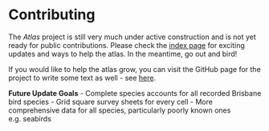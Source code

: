 # Contributing

The _Atlas_ project is still very much under active construction and is not yet ready for public contributions. Please check the [index page](index.Rmd) for exciting updates and ways to help the atlas. In the meantime, go out and bird!

If you would like to help the atlas grow, you can visit the GitHub page for the project to write some text as well - see [here](https://github.com/bird-team/brisbane-bird-atlas/wiki/Frequently-asked-questions#how-can-i-contribute-to-this-atlas).

**Future Update Goals**
- Complete species accounts for all recorded Brisbane bird species
- Grid square survey sheets for every cell
- More comprehensive data for all species, particularly poorly known ones e.g. seabirds
